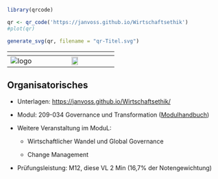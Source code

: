 

```r
library(qrcode)

qr <- qr_code('https://janvoss.github.io/Wirtschaftsethik')
#plot(qr)

generate_svg(qr, filename = "qr-Titel.svg")

```

|       ${}$        |  ${}$  |
|:-----------------:|:--------------------------------------------------:|
| ![logo](logo.png) |    ![](qr-Titel.svg){width="30%"}              |

:::{.callout-note 
    icon=false 
    collapse=true }

# Organisatorisches {.unnumbered}

- Unterlagen: <https://janvoss.github.io/Wirtschaftsethik/>

- Modul: 209-034 Governance und Transformation ([Modulhandbuch](https://www.hfwu.de/fileadmin/user_upload/FAVM/ZuB/Module/Modulhandbuch_spob_zub_2022_WiSe_Stand_2022_WiSe.pdf)) 

- Weitere Veranstaltung im ModuL:

  - Wirtschaftlicher Wandel und Global Governance
  
  - Change Management

- Prüfungsleistung: M12, diese VL  2 Min (16,7% der Notengewichtung)

:::